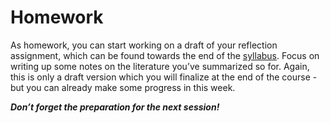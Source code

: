 # Homework {.unnumbered}

As homework, you can start working on a draft of your reflection assignment, which can be found towards the end of the [syllabus](https://utrechtuniversity.github.io/workshop-text-mining-rsa/syllabus.html). Focus on writing up some notes on the literature you've summarized so for. Again, this is only a draft version which you will finalize at the end of the course - but you can already make some progress in this week. 

_**Don't forget the preparation for the next session!**_
